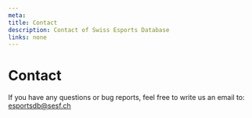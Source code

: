 ```yaml
---
meta:
title: Contact
description: Contact of Swiss Esports Database
links: none
---
```




# Contact
If you have any questions or bug reports, feel free to write us an email to: [esportsdb@sesf.ch](mailto:esportsdb@sesf.ch)

